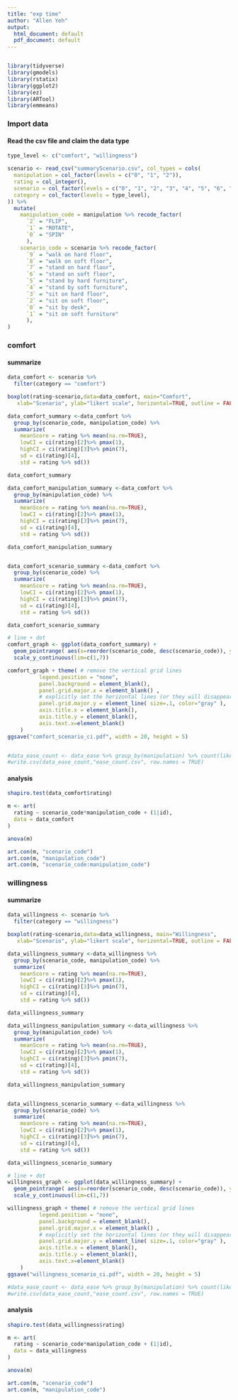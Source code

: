 ```yaml
---
title: "exp time"
author: "Allen Yeh"
output:
  html_document: default
  pdf_document: default
---
```


```
```

```r
library(tidyverse)
library(gmodels)
library(rstatix)
library(ggplot2)
library(ez)
library(ARTool)
library(emmeans)
```

### Import data

#### Read the csv file and claim the data type
```r
type_level <- c("comfort", "willingness")

scenario <- read_csv("summaryScenario.csv", col_types = cols(
  manipulation = col_factor(levels = c("0", "1", "2")),
  rating = col_integer(),
  scenario = col_factor(levels = c("0", "1", "2", "3", "4", "5", "6", "7", "8", "9")),
  category = col_factor(levels = type_level),
)) %>% 
  mutate(
    manipulation_code = manipulation %>% recode_factor(
      `2` = "FLIP",  
      `1` = "ROTATE",
      `0` = "SPIN"
      ),
    scenario_code = scenario %>% recode_factor(
      `9` = "walk on hard floor",
      `8` = "walk on soft floor",
      `7` = "stand on hard floor",
      `6` = "stand on soft floor",
      `5` = "stand by hard furniture",
      `4` = "stand by soft furniture",
      `3` = "sit on hard floor",
      `2` = "sit on soft floor",
      `0` = "sit by desk",
      `1` = "sit on soft furniture"
      ),
)
```


### comfort

#### summarize

```r
data_comfort <- scenario %>%
  filter(category == "comfort")

boxplot(rating~scenario,data=data_comfort, main="Comfort",
   xlab="Scenario", ylab="likert scale", horizontal=TRUE, outline = FALSE)

data_comfort_summary <-data_comfort %>%
  group_by(scenario_code, manipulation_code) %>%
  summarize(
    meanScore = rating %>% mean(na.rm=TRUE),
    lowCI = ci(rating)[2]%>% pmax(1),
    highCI = ci(rating)[3]%>% pmin(7),
    sd = ci(rating)[4],
    std = rating %>% sd())

data_comfort_summary

data_comfort_manipulation_summary <-data_comfort %>%
  group_by(manipulation_code) %>%
  summarize(
    meanScore = rating %>% mean(na.rm=TRUE),
    lowCI = ci(rating)[2]%>% pmax(1),
    highCI = ci(rating)[3]%>% pmin(7),
    sd = ci(rating)[4],
    std = rating %>% sd())

data_comfort_manipulation_summary


data_comfort_scenario_summary <-data_comfort %>%
  group_by(scenario_code) %>%
  summarize(
    meanScore = rating %>% mean(na.rm=TRUE),
    lowCI = ci(rating)[2]%>% pmax(1),
    highCI = ci(rating)[3]%>% pmin(7),
    sd = ci(rating)[4],
    std = rating %>% sd())

data_comfort_scenario_summary

# line + dot
comfort_graph <- ggplot(data_comfort_summary) +
  geom_pointrange( aes(x=reorder(scenario_code, desc(scenario_code)), y=meanScore, ymin=lowCI, ymax=highCI, colour=reorder(manipulation_code, desc(manipulation_code))), alpha=0.9, size=0.8, position = position_dodge(width = 0.4)) +
  scale_y_continuous(lim=c(1,7))

comfort_graph + theme( # remove the vertical grid lines
          legend.position = "none",
          panel.background = element_blank(),
          panel.grid.major.x = element_blank() ,
          # explicitly set the horizontal lines (or they will disappear too)
          panel.grid.major.y = element_line( size=.1, color="gray" ),
          axis.title.x = element_blank(),
          axis.title.y = element_blank(),
          axis.text.x=element_blank()
    )
ggsave("comfort_scenario_ci.pdf", width = 20, height = 5)


#data_ease_count <- data_ease %>% group_by(manipulation) %>% count(likert)
#write.csv(data_ease_count,"ease_count.csv", row.names = TRUE)
```
#### analysis
```r
shapiro.test(data_comfort$rating)

m <- art(
  rating ~ scenario_code*manipulation_code + (1|id),
  data = data_comfort
)

anova(m)

art.con(m, "scenario_code")
art.con(m, "manipulation_code")
art.con(m, "scenario_code:manipulation_code")
```


### willingness

#### summarize

```r
data_willingness <- scenario %>%
  filter(category == "willingness")

boxplot(rating~scenario,data=data_willingness, main="Willingness",
   xlab="Scenario", ylab="likert scale", horizontal=TRUE, outline = FALSE)

data_willingness_summary <-data_willingness %>%
  group_by(scenario_code, manipulation_code) %>%
  summarize(
    meanScore = rating %>% mean(na.rm=TRUE),
    lowCI = ci(rating)[2]%>% pmax(1),
    highCI = ci(rating)[3]%>% pmin(7),
    sd = ci(rating)[4],
    std = rating %>% sd())

data_willingness_summary

data_willingness_manipulation_summary <-data_willingness %>%
  group_by(manipulation_code) %>%
  summarize(
    meanScore = rating %>% mean(na.rm=TRUE),
    lowCI = ci(rating)[2]%>% pmax(1),
    highCI = ci(rating)[3]%>% pmin(7),
    sd = ci(rating)[4],
    std = rating %>% sd())

data_willingness_manipulation_summary


data_willingness_scenario_summary <-data_willingness %>%
  group_by(scenario_code) %>%
  summarize(
    meanScore = rating %>% mean(na.rm=TRUE),
    lowCI = ci(rating)[2]%>% pmax(1),
    highCI = ci(rating)[3]%>% pmin(7),
    sd = ci(rating)[4],
    std = rating %>% sd())

data_willingness_scenario_summary

# line + dot
willingness_graph <- ggplot(data_willingness_summary) +
  geom_pointrange( aes(x=reorder(scenario_code, desc(scenario_code)), y=meanScore, ymin=lowCI, ymax=highCI, colour=reorder(manipulation_code, desc(manipulation_code))), alpha=0.9, size=0.8, position = position_dodge(width = 0.4)) +
  scale_y_continuous(lim=c(1,7))

willingness_graph + theme( # remove the vertical grid lines
          legend.position = "none",
          panel.background = element_blank(),
          panel.grid.major.x = element_blank() ,
          # explicitly set the horizontal lines (or they will disappear too)
          panel.grid.major.y = element_line( size=.1, color="gray" ),
          axis.title.x = element_blank(),
          axis.title.y = element_blank(),
          axis.text.x=element_blank()
    )
ggsave("willingness_scenario_ci.pdf", width = 20, height = 5)

#data_ease_count <- data_ease %>% group_by(manipulation) %>% count(likert)
#write.csv(data_ease_count,"ease_count.csv", row.names = TRUE)
```

#### analysis
```r
shapiro.test(data_willingness$rating)

m <- art(
  rating ~ scenario_code*manipulation_code + (1|id),
  data = data_willingness
)

anova(m)

art.con(m, "scenario_code")
art.con(m, "manipulation_code")
```
